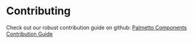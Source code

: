 
<Meta title="About/Contributing" />

# Contributing

Check out our robust contribution guide on github: [Palmetto Components Contribution Guide](https://github.com/palmetto/palmetto-components/blob/main/docs/CONTRIBUTING.md)
